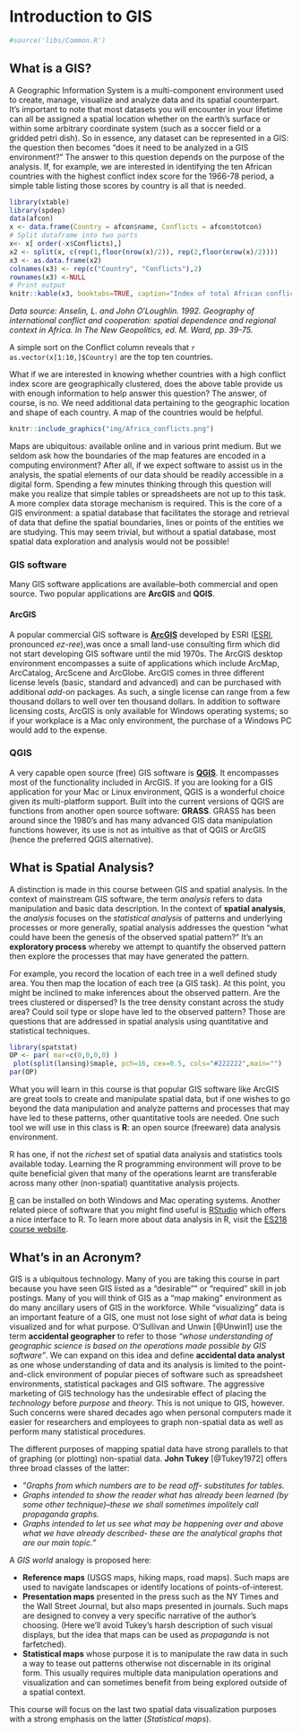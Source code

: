 # Introduction to GIS {#introGIS}

```r
#source('libs/Common.R')
```

## What is a GIS?

A Geographic Information System is a multi-component environment used to create, manage, visualize and analyze data and its spatial counterpart. It's important to note that most datasets you will encounter in your lifetime can all be assigned a spatial location whether on the earth's surface or within some arbitrary coordinate system (such as a soccer field or a gridded petri dish). So in essence, any dataset can be represented in a GIS: the question then becomes "does it need to be analyzed in a GIS environment?" The answer to this question depends on the purpose of the analysis. If, for example, we are interested in identifying the ten African countries with the highest conflict index score for the 1966-78 period, a simple table listing those scores by country is all that is needed. 

```r
library(xtable)  
library(spdep)  
data(afcon)  
x <- data.frame(Country = afcon$name, Conflicts = afcon$totcon)
# Split dataframe into two parts
x<- x[ order(-x$Conflicts),]
x2 <- split(x, c(rep(1,floor(nrow(x)/2)), rep(2,floor(nrow(x)/2)))) 
x3 <- as.data.frame(x2) 
colnames(x3) <- rep(c("Country", "Conflicts"),2)
rownames(x3) <-NULL
# Print output
knitr::kable(x3, booktabs=TRUE, caption="Index of total African conflict for the 1966-78 period [@Anselin1992a].")
```

*Data source: Anselin, L. and John O'Loughlin. 1992. Geography of international conflict and cooperation: spatial dependence and regional context in Africa. In The New Geopolitics, ed. M. Ward, pp. 39-75.*


A simple sort on the Conflict column reveals that `r as.vector(x[1:10,]$Country)` are the top ten countries.

What if we are interested in knowing whether countries with a high conflict index score are geographically clustered, does the above table provide us with enough information to help answer this question? The answer, of course, is no. We need additional data pertaining to the geographic location and shape of each country. A map of the countries would be helpful.

```r

knitr::include_graphics("img/Africa_conflicts.png")
```


Maps are ubiquitous: available online and in various print medium. But we seldom ask how the boundaries of the map features are encoded in a computing environment? After all, if we expect software to assist us in the analysis, the spatial elements of our data should be readily accessible in a digital form. Spending a few minutes thinking through this question will make you realize that simple tables or spreadsheets are not up to this task. A more complex data storage mechanism is required. This is the core of a GIS environment: a spatial database that facilitates the storage and retrieval of data that define the spatial boundaries, lines or points of the entities we are studying. This may seem trivial, but without a spatial database, most spatial data exploration and analysis would not be possible!

### GIS software

Many GIS software applications are available--both commercial and open source. Two popular applications are **ArcGIS** and **QGIS**.

#### ArcGIS

A popular commercial GIS software is [**ArcGIS**](http://desktop.arcgis.com/en/) developed by ESRI ([ESRI](https://en.wikipedia.org/wiki/Esri), pronounced *ez-ree*),was once a small land-use consulting firm which did not start developing GIS software until the mid 1970s. The ArcGIS desktop environment encompasses a suite of applications which include ArcMap, ArcCatalog, ArcScene and ArcGlobe. ArcGIS comes in three different license levels (basic, standard and advanced) and can be purchased with additional *add-on* packages. As such, a single license can range from a few thousand dollars to well over ten thousand dollars. In addition to software licensing costs, ArcGIS is only available for Windows operating systems; so if your workplace is a Mac only environment, the purchase of a Windows PC would add to the expense.

### QGIS 

A very capable open source (free) GIS software is [**QGIS**](http://qgis.org). It encompasses most of the functionality included in ArcGIS. If you are looking for a GIS application for your Mac or Linux environment, QGIS is a wonderful choice given its multi-platform support. Built into the current versions of QGIS are functions from another open source software: **GRASS**. GRASS has been around since the 1980's and has many advanced GIS data manipulation functions however, its use is not as intuitive as that of QGIS or ArcGIS (hence the preferred QGIS alternative).

## What is Spatial Analysis?

A distinction is made in this course between GIS and spatial analysis.
In the context of mainstream GIS software, the term *analysis*
refers to data manipulation and basic data description. In the context
of **spatial analysis**, the *analysis* focuses on the *statistical analysis* of
patterns and underlying processes or more generally, spatial analysis
addresses the question “what could have been the genesis of the
observed spatial pattern?” It’s an **exploratory process** whereby we
attempt to quantify the observed pattern then explore the processes
that may have generated the pattern.

For example, you record the location of each tree in a well defined
study area. You then map the location of each tree (a GIS task).
At this point, you might be inclined to make inferences about the
observed pattern. Are the trees clustered or dispersed? Is the tree
density constant across the study area? Could soil type or slope have
led to the observed pattern? Those are questions that are addressed
in spatial analysis using quantitative and statistical techniques.


```r

library(spatstat)
OP <- par( mar=c(0,0,0,0) )
 plot(split(lansing)$maple, pch=16, cex=0.5, cols="#222222",main="")
par(OP)
```

What you will learn in this course is that popular GIS software like ArcGIS are great tools to create and manipulate spatial data, but if one wishes to go beyond the data manipulation and analyze patterns and processes that may have led to these patterns, other quantitative tools are needed. One such tool we will use in this class is **R**: an open source (freeware) data analysis environment. 

R has one, if not the *richest* set of spatial data analysis and statistics tools available today. Learning the R programming environment will prove to be quite beneficial given that many of the operations learnt are transferable across many other (non-spatial) quantitative analysis projects.

[R](http://www.r-project.org/) can be installed on both Windows and Mac operating systems. Another related piece of software that you might find useful is [RStudio](https://www.rstudio.com/products/rstudio/download/) which offers a nice interface to R. To learn more about data analysis in R, visit the [ES218 course website](http://mgimond.github.io/ES218/).

## What's in an Acronym?

GIS is a ubiquitous technology. Many of you are taking this course in part because you have seen GIS listed as a "desirable"" or "required" skill in job postings. Many of you will think of GIS as a “map making” environment as do many ancillary users of GIS in the workforce. While "visualizing" data is an important feature of a GIS, one must not lose sight of *what* data is being visualized and for what purpose. O'Sullivan and Unwin [@Unwin1] use the term **accidental geographer** to refer to those *"whose understanding of geographic science is based on the operations made possible by GIS software"*. We can expand on this idea and define **accidental data analyst** as one whose understanding of data and its analysis is limited to the point-and-click environment of popular pieces of software such as spreadsheet environments, statistical packages and GIS software. The aggressive marketing of GIS technology has the undesirable effect of placing the *technology* before *purpose* and *theory*. This is not unique to GIS, however. Such concerns were shared decades ago when personal computers made it easier for researchers and employees to graph non-spatial data as well as perform many statistical procedures. 

The different purposes of mapping spatial data have strong parallels to that of graphing (or plotting) non-spatial data. **John Tukey** [@Tukey1972] offers three broad classes of the latter:

 * "*Graphs from which numbers are to be read off- substitutes for tables.*
 *  *Graphs intended to show the reader what has already been learned (by some other technique)--these we shall sometimes impolitely call propaganda graphs.*
 *  *Graphs intended to let us see what may be happening over and above what we have already described- these are the analytical graphs that are our main topic.*"

A *GIS world* analogy is proposed here:

 * **Reference maps** (USGS maps, hiking maps, road maps). Such maps are used to navigate landscapes or identify locations of points-of-interest.
 * **Presentation maps** presented in the press such as the NY Times and the Wall Street Journal, but also maps presented in journals. Such maps are designed to convey a very specific narrative of the author's choosing. (Here we'll avoid Tukey's harsh description of such visual displays, but the idea that maps can be used as *propaganda* is not farfetched).
 * **Statistical maps** whose purpose it is to manipulate the raw data in such a way to tease out patterns otherwise not discernable in its original form. This usually requires multiple data manipulation operations and visualization and can sometimes benefit from being explored outside of a spatial context.
 
This course will focus on the last two spatial data visualization purposes with a strong emphasis on the latter (*Statistical maps*).




